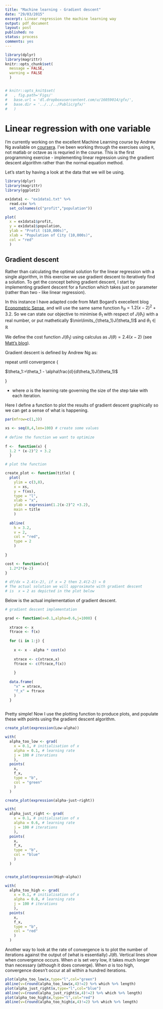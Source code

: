 ```yaml
---
title: "Machine learning - Gradient descent"
date: "29/03/2015"
excerpt: Linear regression the machine learning way
output: pdf_document
layout: post
published: no
status: process
comments: yes
---
```


```r
library(dplyr)
library(magrittr)
knitr::opts_chunk$set(
  message = FALSE, 
  warning = FALSE
  )


# knitr::opts_knit$set(
#   , fig.path='Figs/'
#   base.url = 'dl.dropboxusercontent.com/u/16059014/gfx/', 
#   base.dir = '../../../Public/gfx/'
#   )

```

# Linear regression with one variable

I'm currently working on the excellent Machine Learning course by Andrew Ng available on [coursera](http://www.coursera.org). I've been working through the exercises using `R`, not matlab or octave as is requried in the course. This is the first programming exercise - implementing linear regression using the gradient descent algorithm rather than the normal equation method.

Let's start by having a look at the data that we will be using.

```r

library(dplyr)
library(magrittr)
library(ggplot2)

ex1data1 <- "ex1data1.txt" %>%
  read.csv %>% 
  set_colnames(c("profit","population")) 

plot(
  x = ex1data1$profit,
  y = ex1data1$population,
  ylab = "Profit ($10,000s)",
  xlab = "Population of City (10,000s)",
  col = "red"
  )


```

## Gradient descent

Rather than calculating the optimal solution for the linear regression with a single algorithm, in this exercise we use gradient descent to iteratively find a solution. To get the concept behing gradient descent, I start by implementing gradient descent for a function which takes just on parameter (rather than two - like linear regression).

In this instance I have adapted code from Matt Bogard's execellent blog [Econometric Sense](http://econometricsense.blogspot.co.uk/2011/11/gradient-descent-in-r.html), and will use the same same function $h_{\theta}=1.2(x-2)^2 + 3.2$. So we can state our objective to minimise $\theta_1$ with respect of $J(\theta_1)$ with a real number, or put mathetically $\min\limits_{\theta_1}J(\theta_1)$ and $\theta_1\in\mathbb{R}$

We define the cost function $J(\theta_1)$ using calculus as $J(\theta)=2.4(x-2)$ (see [Matt's blog](http://econometricsense.blogspot.co.uk/2011/11/gradient-descent-in-r.html)).

Gradient descent is defined by Andrew Ng as:


repeat until convergence {

$\theta_1:=\theta_1 - \alpha\frac{d}{d\theta_1}J(\theta_1)$

}

* where $\alpha$ is the learning rate governing the size of the step take with each iteration.

Here I define a function to plot the results of gradient descent graphically so we can get a sense of what is happening.


```r



par(mfrow=c(1,3))

xs <- seq(0,4,len=100) # create some values
 
# define the function we want to optimize
 
f <-  function(x) {
  1.2 * (x-2)^2 + 3.2
  }

# plot the function 

create_plot <- function(title) {
  plot(
    ylim = c(3,8),
    x = xs,
    y = f(xs), 
    type = "l", 
    xlab = "x",
    ylab = expression(1.2(x-2)^2 +3.2),
    main = title
    )
  
  abline(
    h = 3.2,
    v = 2, 
    col = "red", 
    type = 2
    )
  
}

cost <- function(x){
  1.2*2*(x-2)
}
 
# df/dx = 2.4(x-2), if x = 2 then 2.4(2-2) = 0
# The actual solution we will approximate with gradient descent
# is  x = 2 as depicted in the plot below
```

Below is the actual implementation of gradient descent.

```r
 
# gradient descent implementation

grad <- function(x=0.1,alpha=0.6,j=1000) {
  
  xtrace <- x
  ftrace <- f(x)
  
  for (i in 1:j) {
    
    x <- x - alpha * cost(x)
    
    xtrace <- c(xtrace,x)
    ftrace <- c(ftrace,f(x))
    
    }
  
  data.frame(
    "x" = xtrace,
    "f_x" = ftrace
    )
  }
  
```

Pretty simple! Now I use the plotting function to produce plots, and populate these with points using the gradient descent algorithm.


```r

create_plot(expression(Low~alpha))

with(
  alpha_too_low <- grad(
    x = 0.1, # initialisation of x
    alpha = 0.1, # learning rate
    j = 100 # iterations
    ),
  points(
    x, 
    f_x, 
    type = "b", 
    col = "green"
    )
  )

create_plot(expression(alpha~just~right))

with(
  alpha_just_right <- grad(
    x = 0.1, # initialisation of x
    alpha = 0.6, # learning rate
    j = 100 # iterations
    ),
  points(
    x, 
    f_x, 
    type = "b", 
    col = "blue"
    )
  )


create_plot(expression(High~alpha))

with(
  alpha_too_high <- grad(
    x = 0.1, # initialisation of x
    alpha = 0.8, # learning rate
    j = 100 # iterations
    ),
  points(
    x, 
    f_x, 
    type = "b", 
    col = "red"
    )
  )

```

Another way to look at the rate of convergence is to plot the number of iterations against the output of (what is essentially) $J(\theta)$. Vertical lines show when convergence occurs. When $\alpha$ is set very low, it takes much longer than necessary (although it does converge). When $\alpha$ is too high, convergence doesn't occur at all within a hundred iterations.

```r
plot(alpha_too_low$x,type="l",col="green")
abline(v=(round(alpha_too_low$x,4)!=2) %>% which %>% length)
plot(alpha_just_right$x,type="l",col="blue")
abline(v=(round(alpha_just_right$x,4)!=2) %>% which %>% length)
plot(alpha_too_high$x,type="l",col="red")
abline(v=(round(alpha_too_high$x,4)!=2) %>% which %>% length)

```
